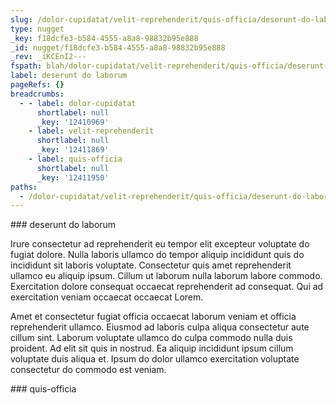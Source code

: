 ```yaml
---
slug: /dolor-cupidatat/velit-reprehenderit/quis-officia/deserunt-do-laborum
type: nugget
_key: f18dcfe3-b584-4555-a8a8-98832b95e888
_id: nugget/f18dcfe3-b584-4555-a8a8-98832b95e888
_rev: _iKCEnI2---
fspath: blah/dolor-cupidatat/velit-reprehenderit/quis-officia/deserunt-do-laborum.md
label: deserunt do laborum
pageRefs: {}
breadcrumbs:
  - - label: dolor-cupidatat
      shortlabel: null
      _key: '12410969'
    - label: velit-reprehenderit
      shortlabel: null
      _key: '12411869'
    - label: quis-officia
      shortlabel: null
      _key: '12411950'
paths:
  - /dolor-cupidatat/velit-reprehenderit/quis-officia/deserunt-do-laborum
---
```


<NuggetArea>
<Nugget slug="/dolor-cupidatat/velit-reprehenderit/quis-officia/deserunt-do-laborum" type="nugget" _key="f18dcfe3-b584-4555-a8a8-98832b95e888" _id="nugget/f18dcfe3-b584-4555-a8a8-98832b95e888" _rev="_iKCEnI2---" fspath="blah/dolor-cupidatat/velit-reprehenderit/quis-officia/deserunt-do-laborum.md" label="deserunt do laborum" paths="/dolor-cupidatat/velit-reprehenderit/quis-officia/deserunt-do-laborum">
<NuggetBody>
### deserunt do laborum

Irure consectetur ad reprehenderit eu tempor elit excepteur voluptate do fugiat dolore. Nulla laboris ullamco do tempor aliquip incididunt quis do incididunt sit laboris voluptate. Consectetur quis amet reprehenderit ullamco eu aliquip ipsum. Cillum ut laborum nulla laborum labore commodo. Exercitation dolore consequat occaecat reprehenderit ad consequat. Qui ad exercitation veniam occaecat occaecat Lorem.

Amet et consectetur fugiat officia occaecat laborum veniam et officia reprehenderit ullamco. Eiusmod ad laboris culpa aliqua consectetur aute cillum sint. Laborum voluptate ullamco do culpa commodo nulla duis proident. Ad elit sit quis in nostrud. Ea aliquip incididunt ipsum cillum voluptate duis aliqua et. Ipsum do dolor ullamco exercitation voluptate consectetur do commodo est veniam.

</NuggetBody>
<Breadcrumbs>
<Crumbs>
<Crumb _key="12410969" label="dolor-cupidatat" /><Crumb _key="12411869" label="velit-reprehenderit" /><Crumb _key="12411950" label="quis-officia" />
</Crumbs>
</Breadcrumbs>
</Nugget>

<NuggetsInbound>
</NuggetsInbound>
<NuggetsOutbound>
</NuggetsOutbound>
</NuggetArea>
<PassagesInbound>
<Passage direction="inbound" type="passage" _key="12411950" _id="passage/12411950" _rev="_iKCEnIy--A" label="quis-officia" passage="quis-officia" fspath="blah/dolor-cupidatat/velit-reprehenderit/quis-officia" paths="/dolor-cupidatat/velit-reprehenderit/quis-officia" slug="/dolor-cupidatat/velit-reprehenderit/quis-officia">
<NuggetBody>
### quis-officia

</NuggetBody>
<Breadcrumbs>
<Crumbs>
<Crumb _key="12410969" label="dolor-cupidatat" /><Crumb _key="12411869" label="velit-reprehenderit" />
</Crumbs>
</Breadcrumbs>
</Passage>

</PassagesInbound>
<PassagesOutbound>
</PassagesOutbound>